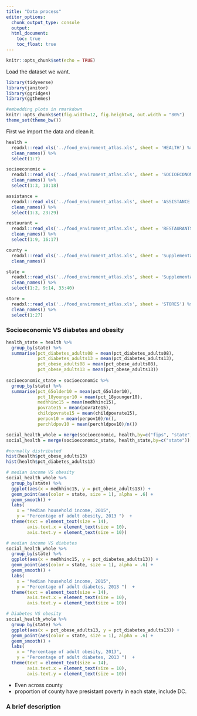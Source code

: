 ```yaml
---
title: "Data process"
editor_options: 
  chunk_output_type: console
  output:
  html_document: 
    toc: true
    toc_float: true
---
```


```r
knitr::opts_chunk$set(echo = TRUE)
```

Load the dataset we want.
```r
library(tidyverse)
library(janitor)
library(ggridges)
library(ggthemes)

#embedding plots in rmarkdown
knitr::opts_chunk$set(fig.width=12, fig.height=8, out.width = "80%")
theme_set(theme_bw())
```


First we import the data and clean it.
```r
health = 
  readxl::read_xls('../food_enviroment_atlas.xls', sheet = 'HEALTH') %>%
  clean_names() %>%
  select(1:7)

socioeconomic = 
  readxl::read_xls('../food_enviroment_atlas.xls', sheet = 'SOCIOECONOMIC') %>%
  clean_names() %>%
  select(1:3, 10:18)

assistance = 
  readxl::read_xls('../food_enviroment_atlas.xls', sheet = 'ASSISTANCE') %>%
  clean_names() %>%
  select(1:3, 23:29)

restaurant = 
  readxl::read_xls('../food_enviroment_atlas.xls', sheet = 'RESTAURANTS') %>%
  clean_names() %>%
  select(1:9, 16:17)

county =
  readxl::read_xls('../food_enviroment_atlas.xls', sheet = 'Supplemental Data - County') %>%
  clean_names()

state =
  readxl::read_xls('../food_enviroment_atlas.xls', sheet = 'Supplemental Data - State') %>%
  clean_names() %>%
  select(1:2, 9:14, 33:40)

store = 
  readxl::read_xls('../food_enviroment_atlas.xls', sheet = 'STORES') %>%
  clean_names() %>%
  select(1:27)

```


### Socioeconomic VS diabetes and obesity
```r
health_state = health %>%
  group_by(state) %>%
  summarise(pct_diabetes_adults08 = mean(pct_diabetes_adults08),
            pct_diabetes_adults13 = mean(pct_diabetes_adults13),
            pct_obese_adults08 = mean(pct_obese_adults08),
            pct_obese_adults13 = mean(pct_obese_adults13))
  
socioeconomic_state = socioeconomic %>% 
  group_by(state) %>%
  summarise(pct_65older10 = mean(pct_65older10),
            pct_18younger10 = mean(pct_18younger10),
            medhhinc15 = mean(medhhinc15),
            povrate15 = mean(povrate15),
            childpovrate15 = mean(childpovrate15),
            perpov10 = mean(perpov10)/n(),
            perchldpov10 = mean(perchldpov10)/n())

social_health_whole = merge(socioeconomic, health,by=c("fips", "state", "county"))
social_health = merge(socioeconomic_state, health_state,by=c("state"))

#normally distributed 
hist(health$pct_obese_adults13)
hist(health$pct_diabetes_adults13)

# median income VS obesity
social_health_whole %>%
  group_by(state) %>%
  ggplot(aes(x = medhhinc15, y = pct_obese_adults13)) +
  geom_point(aes(color = state, size = 1), alpha = .6) +
  geom_smooth() +
  labs(
    x = "Median household income, 2015",
    y = "Percentage of adult obesity, 2013 ")  +  
  theme(text = element_text(size = 14), 
        axis.text.x = element_text(size = 10), 
        axis.text.y = element_text(size = 10))

# median income VS diabetes
social_health_whole %>%
  group_by(state) %>%
  ggplot(aes(x = medhhinc15, y = pct_diabetes_adults13)) +
  geom_point(aes(color = state, size = 1), alpha = .6) +
  geom_smooth() +
  labs(
    x = "Median household income, 2015",
    y = "Percentage of adult diabetes, 2013 ")  +  
  theme(text = element_text(size = 14), 
        axis.text.x = element_text(size = 10), 
        axis.text.y = element_text(size = 10))

# Diabetes VS obesity
social_health_whole %>%
  group_by(state) %>%
  ggplot(aes(x = pct_obese_adults13, y = pct_diabetes_adults13)) +
  geom_point(aes(color = state, size = 1), alpha = .6) +
  geom_smooth() +
  labs(
    x = "Percentage of adult obesity, 2013",
    y = "Percentage of adult diabetes, 2013 ")  +  
  theme(text = element_text(size = 14), 
        axis.text.x = element_text(size = 10), 
        axis.text.y = element_text(size = 10))
```

* Even across county 
* proportion of county have presistant poverty in each state, include DC.



### A brief description
